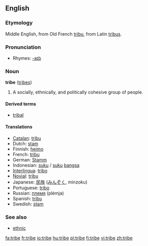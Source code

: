 ==English==
===Etymology===
Middle English, from Old French [[tribu]], from Latin [[tribus]].

===Pronunciation===
*Rhymes: [[Rhymes:English:-aɪb|-aɪb]]

=== Noun ===
'''tribe''' ([[tribes]])

# A socially, ethnically, and politically cohesive group of people.

====Derived terms====
*[[tribal]]

==== Translations ====
*[[Catalan]]: [[tribu]] {{f}}
*Dutch: [[stam]] {{m}}
*Finnish: [[heimo]]
*French: [[tribu]] {{f}}
*German: [[Stamm]] {{m}}
*Indonesian: [[suku]] / [[suku]] [[bangsa]]
*[[Interlingua]]: [[tribo]]
*[[Novial]]: [[tribu]]
*Japanese: [[民族]] ([[みんぞく]], minzoku)
*Portuguese: [[tribo]] {{f}}
*Russian: [[племя]] (plémja) {{n}}
*Spanish: [[tribu]] {{f}}
*Swedish: [[stam]]

=== See also ===
*[[ethnic]]

[[fa:tribe]]
[[fr:tribe]]
[[io:tribe]]
[[hu:tribe]]
[[pl:tribe]]
[[fi:tribe]]
[[vi:tribe]]
[[zh:tribe]]